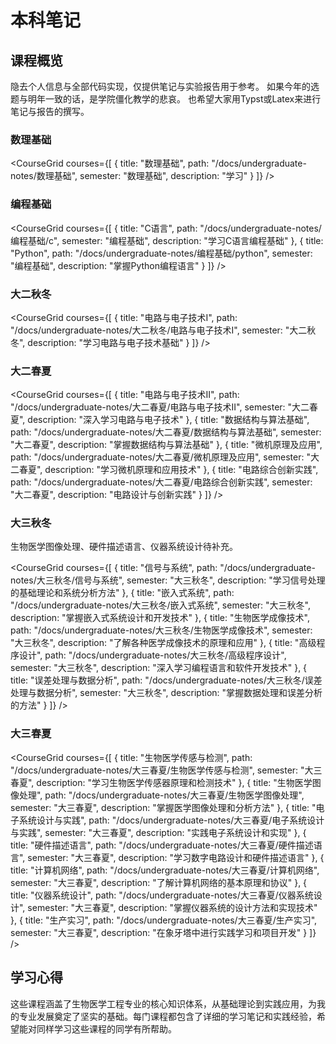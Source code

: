 # 本科笔记


## 课程概览

隐去个人信息与全部代码实现，仅提供笔记与实验报告用于参考。
如果今年的选题与明年一致的话，是学院僵化教学的悲哀。
也希望大家用Typst或Latex来进行笔记与报告的撰写。

### 数理基础
<CourseGrid
  courses={[
    {
      title: "数理基础",
      path: "/docs/undergraduate-notes/数理基础",
      semester: "数理基础",
      description: "学习"
    }
  ]}
/>

### 编程基础

<CourseGrid 
  courses={[
    {
      title: "C语言",
      path: "/docs/undergraduate-notes/编程基础/c",
      semester: "编程基础",
      description: "学习C语言编程基础"
    },
    {
      title: "Python",
      path: "/docs/undergraduate-notes/编程基础/python",
      semester: "编程基础",
      description: "掌握Python编程语言"
    }
  ]}
/>

### 大二秋冬

<CourseGrid 
  courses={[
    {
      title: "电路与电子技术I",
      path: "/docs/undergraduate-notes/大二秋冬/电路与电子技术I",
      semester: "大二秋冬",
      description: "学习电路与电子技术基础"
    }
  ]}
/>

### 大二春夏

<CourseGrid 
  courses={[
    {
      title: "电路与电子技术II",
      path: "/docs/undergraduate-notes/大二春夏/电路与电子技术II",
      semester: "大二春夏",
      description: "深入学习电路与电子技术"
    },
    {
      title: "数据结构与算法基础",
      path: "/docs/undergraduate-notes/大二春夏/数据结构与算法基础",
      semester: "大二春夏",
      description: "掌握数据结构与算法基础"
    },
    {
      title: "微机原理及应用",
      path: "/docs/undergraduate-notes/大二春夏/微机原理及应用",
      semester: "大二春夏",
      description: "学习微机原理和应用技术"
    },
    {
      title: "电路综合创新实践",
      path: "/docs/undergraduate-notes/大二春夏/电路综合创新实践",
      semester: "大二春夏",
      description: "电路设计与创新实践"
    }
  ]}
/>

### 大三秋冬
生物医学图像处理、硬件描述语言、仪器系统设计待补充。

<CourseGrid 
  courses={[
    {
      title: "信号与系统",
      path: "/docs/undergraduate-notes/大三秋冬/信号与系统",
      semester: "大三秋冬",
      description: "学习信号处理的基础理论和系统分析方法"
    },
    {
      title: "嵌入式系统",
      path: "/docs/undergraduate-notes/大三秋冬/嵌入式系统",
      semester: "大三秋冬",
      description: "掌握嵌入式系统设计和开发技术"
    },
    {
      title: "生物医学成像技术",
      path: "/docs/undergraduate-notes/大三秋冬/生物医学成像技术",
      semester: "大三秋冬",
      description: "了解各种医学成像技术的原理和应用"
    },
    {
      title: "高级程序设计",
      path: "/docs/undergraduate-notes/大三秋冬/高级程序设计",
      semester: "大三秋冬",
      description: "深入学习编程语言和软件开发技术"
    },
    {
      title: "误差处理与数据分析",
      path: "/docs/undergraduate-notes/大三秋冬/误差处理与数据分析",
      semester: "大三秋冬",
      description: "掌握数据处理和误差分析的方法"
    }
  ]}
/>

### 大三春夏

<CourseGrid 
  courses={[
    {
      title: "生物医学传感与检测",
      path: "/docs/undergraduate-notes/大三春夏/生物医学传感与检测",
      semester: "大三春夏",
      description: "学习生物医学传感器原理和检测技术"
    },
    {
      title: "生物医学图像处理",
      path: "/docs/undergraduate-notes/大三春夏/生物医学图像处理",
      semester: "大三春夏",
      description: "掌握医学图像处理和分析方法"
    },
    {
      title: "电子系统设计与实践",
      path: "/docs/undergraduate-notes/大三春夏/电子系统设计与实践",
      semester: "大三春夏",
      description: "实践电子系统设计和实现"
    },
    {
      title: "硬件描述语言",
      path: "/docs/undergraduate-notes/大三春夏/硬件描述语言",
      semester: "大三春夏",
      description: "学习数字电路设计和硬件描述语言"
    },
    {
      title: "计算机网络",
      path: "/docs/undergraduate-notes/大三春夏/计算机网络",
      semester: "大三春夏",
      description: "了解计算机网络的基本原理和协议"
    },
    {
      title: "仪器系统设计",
      path: "/docs/undergraduate-notes/大三春夏/仪器系统设计",
      semester: "大三春夏",
      description: "掌握仪器系统的设计方法和实现技术"
    },
    {
      title: "生产实习",
      path: "/docs/undergraduate-notes/大三春夏/生产实习",
      semester: "大三春夏",
      description: "在象牙塔中进行实践学习和项目开发"
    }
  ]}
/>

## 学习心得

这些课程涵盖了生物医学工程专业的核心知识体系，从基础理论到实践应用，为我的专业发展奠定了坚实的基础。每门课程都包含了详细的学习笔记和实践经验，希望能对同样学习这些课程的同学有所帮助。
